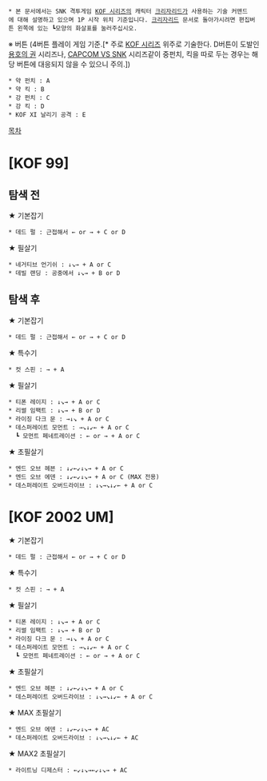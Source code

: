  * 본 문서에서는 SNK 격투게임 [[KOF 시리즈]]의 캐릭터 [[크리자리드]]가 사용하는 기술 커맨드에 대해 설명하고 있으며 1P 시작 위치 기준입니다. [[크리자리드]] 문서로 돌아가시려면 편집버튼 왼쪽에 있는 ┗모양의 화살표를 눌러주십시오.

※ 버튼 (4버튼 플레이 게임 기준.[* 주로 [[KOF 시리즈]] 위주로 기술한다. D버튼이 도발인 [[용호의 권]] 시리즈나, [[CAPCOM VS SNK]] 시리즈같이 중펀치, 킥을 따로 두는 경우는 해당 버튼에 대응되지 않을 수 있으니 주의.])
 * 약 펀치 : A
 * 약 킥 : B
 * 강 펀치 : C
 * 강 킥 : D
 * KOF XI 날리기 공격 : E

[[목차]]
= [KOF 99] =
== 탐색 전 ==

★ 기본잡기
 * 데드 펄 : 근접해서 ← or → + C or D

★ 필살기
 * 네거티브 언기쉬 : ↓↘→ + A or C
 * 데빌 랜딩 : 공중에서 ↓↘→ + B or D

== 탐색 후 ==

★ 기본잡기
 * 데드 펄 : 근접해서 ← or → + C or D

★ 특수기
 * 컷 스핀 : → + A

★ 필살기
 * 티폰 레이지 : ↓↘→ + A or C
 * 리썰 임팩트 : ↓↘→ + B or D
 * 라이징 다크 문 : →↓↘ + A or C
 * 데스퍼레이트 모먼트 : →↘↓↙← + A or C
   ┗ 모먼트 페네트레이션 : ← or → + A or C

★ 초필살기
 * 엔드 오브 헤븐 : ↓↙←↙↓↘→ + A or C
 * 엔드 오브 에덴 : ↓↙←↙↓↘→ + A or C (MAX 전용)
 * 데스퍼레이트 오버드라이브 : ↓↘→↘↓↙← + A or C

= [KOF 2002 UM] =

★ 기본잡기
 * 데드 펄 : 근접해서 ← or → + C or D

★ 특수기
 * 컷 스핀 : → + A

★ 필살기
 * 티폰 레이지 : ↓↘→ + A or C
 * 리썰 임팩트 : ↓↘→ + B or D
 * 라이징 다크 문 : →↓↘ + A or C
 * 데스퍼레이트 모먼트 : →↘↓↙← + A or C
   ┗ 모먼트 페네트레이션 : ← or → + A or C

★ 초필살기
 * 엔드 오브 헤븐 : ↓↙←↙↓↘→ + A or C
 * 데스퍼레이트 오버드라이브 : ↓↘→↘↓↙← + A or C

★ MAX 초필살기
 * 엔드 오브 에덴 : ↓↙←↙↓↘→ + AC
 * 데스퍼레이트 오버드라이브 : ↓↘→↘↓↙← + AC

★ MAX2 초필살기
 * 라이트닝 디제스터 : ←↙↓↘→←↙↓↘→ + AC
